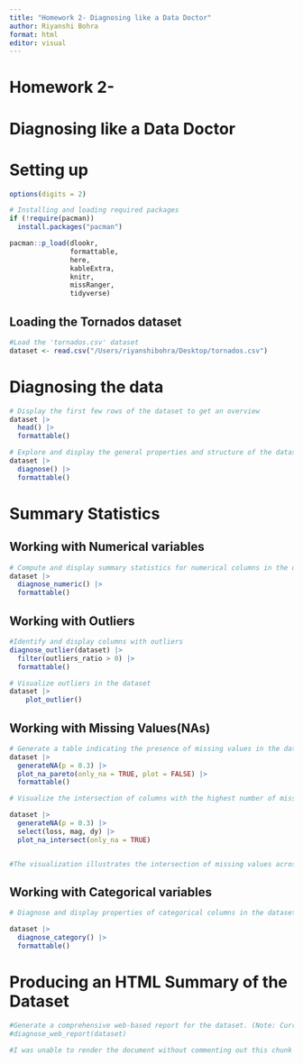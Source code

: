 ```yaml
---
title: "Homework 2- Diagnosing like a Data Doctor"
author: Riyanshi Bohra
format: html
editor: visual
---
```


# Homework 2-

# Diagnosing like a Data Doctor

# Setting up

```r
options(digits = 2)

# Installing and loading required packages
if (!require(pacman))
  install.packages("pacman")

pacman::p_load(dlookr, 
               formattable, 
               here, 
               kableExtra, 
               knitr, 
               missRanger, 
               tidyverse) 
```

## Loading the Tornados dataset

```r
#Load the 'tornados.csv' dataset
dataset <- read.csv("/Users/riyanshibohra/Desktop/tornados.csv") 
```

# Diagnosing the data

```r
# Display the first few rows of the dataset to get an overview
dataset |>
  head() |>
  formattable()
```

```r
# Explore and display the general properties and structure of the dataset
dataset |>
  diagnose() |>
  formattable()
```

# Summary Statistics

## Working with Numerical variables

```r
# Compute and display summary statistics for numerical columns in the dataset
dataset |>
  diagnose_numeric() |>
  formattable()
```

## Working with Outliers

```r
#Identify and display columns with outliers
diagnose_outlier(dataset) |>
  filter(outliers_ratio > 0) |>
  formattable()
```

```r
# Visualize outliers in the dataset
dataset |>
    plot_outlier()
```

## Working with Missing Values(NAs)

```r
# Generate a table indicating the presence of missing values in the dataset
dataset |>
  generateNA(p = 0.3) |>
  plot_na_pareto(only_na = TRUE, plot = FALSE) |>
  formattable() 
```

```r
# Visualize the intersection of columns with the highest number of missing values

dataset |>
  generateNA(p = 0.3) |>
  select(loss, mag, dy) |>
  plot_na_intersect(only_na = TRUE) 


#The visualization illustrates the intersection of missing values across the columns loss, mag, and dy. The overlaps highlight areas where multiple columns simultaneously lack data.
```

## Working with Categorical variables

```r
# Diagnose and display properties of categorical columns in the dataset.

dataset |>
  diagnose_category() |> 
  formattable()
```

# Producing an HTML Summary of the Dataset

```r
#Generate a comprehensive web-based report for the dataset. (Note: Currently commented out due to rendering issues.)
#diagnose_web_report(dataset)

#I was unable to render the document without commenting out this chunk of code.#
```
